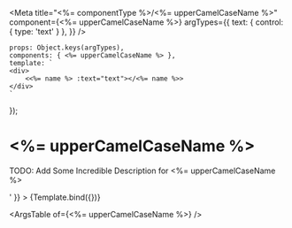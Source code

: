 
<Meta
    title="<%= componentType %>/<%= upperCamelCaseName %>"
    component={<%= upperCamelCaseName %>}
    argTypes={{
        text: { control: { type: 'text' } },
    }}
/>

    props: Object.keys(argTypes),
    components: { <%= upperCamelCaseName %> },
    template: `
    <div>
        <<%= name %> :text="text"></<%= name %>>
    </div>
    `
});

# <%= upperCamelCaseName %>

TODO: Add Some Incredible Description for <%= upperCamelCaseName %>

<Canvas>
  <Story
      name="<%= upperCamelCaseName %>"
      args={{
          text: 'Sample Text for Component <%= upperCamelCaseName %>'
      }}
  >
      {Template.bind({})}
  </Story>
</Canvas>

<ArgsTable of={<%= upperCamelCaseName %>} />
